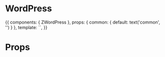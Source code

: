 
<Meta title="Organisms/WordPress" component={ZWordPress} />

# WordPress

<Preview>
  <Story name="Common">
    {{
        components: { ZWordPress },
        props: {
          common: {
            default: text('common', '')
          }
        },
        template: `<ZWordPress />`,
    }}
  </Story>
</Preview>

# Props

<Props of={ZWordPress} />

